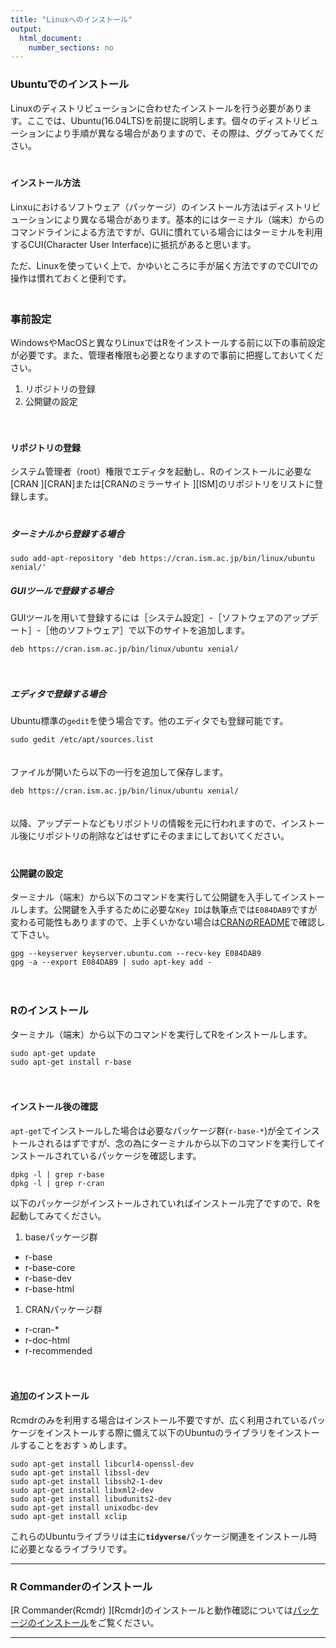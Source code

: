 ```yaml
---
title: "Linuxへのインストール"
output:
  html_document:
    number_sections: no
---
```


### Ubuntuでのインストール
Linuxのディストリビューションに合わせたインストールを行う必要があります。ここでは、Ubuntu(16.04LTS)を前提に説明します。個々のディストリビューションにより手順が異なる場合がありますので、その際は、ググってみてください。  
　  

#### インストール方法
Linxuにおけるソフトウェア（パッケージ）のインストール方法はディストリビューションにより異なる場合があります。基本的にはターミナル（端末）からのコマンドラインによる方法ですが、GUIに慣れている場合にはターミナルを利用するCUI(Character User Interface)に抵抗があると思います。

ただ、Linuxを使っていく上で、かゆいところに手が届く方法ですのでCUIでの操作は慣れておくと便利です。  
　  

### 事前設定
WindowsやMacOSと異なりLinuxではRをインストールする前に以下の事前設定が必要です。また、管理者権限も必要となりますので事前に把握しておいてください。

1. リポジトリの登録
1. 公開鍵の設定

　  

#### リポジトリの登録
システム管理者（root）権限でエディタを起動し、Rのインストールに必要な[CRAN <i class="fa fa-external-link"></i>][CRAN]または[CRANのミラーサイト <i class="fa fa-external-link"></i>][ISM]のリポジトリをリストに登録します。  
　  

##### ターミナルから登録する場合
```
sudo add-apt-repository 'deb https://cran.ism.ac.jp/bin/linux/ubuntu xenial/'
```
##### GUIツールで登録する場合
GUIツールを用いて登録するには［システム設定］-［ソフトウェアのアップデート］-［他のソフトウェア］で以下のサイトを追加します。
  
```
deb https://cran.ism.ac.jp/bin/linux/ubuntu xenial/
```

　  

##### エディタで登録する場合
Ubuntu標準の`gedit`を使う場合です。他のエディタでも登録可能です。

```
sudo gedit /etc/apt/sources.list  
```
　  
ファイルが開いたら以下の一行を追加して保存します。
```
deb https://cran.ism.ac.jp/bin/linux/ubuntu xenial/
```
　  
以降、アップデートなどもリポジトリの情報を元に行われますので、インストール後にリポジトリの削除などはせずにそのままにしておいてください。  
　  

#### 公開鍵の設定
ターミナル（端末）から以下のコマンドを実行して公開鍵を入手してインストールします。公開鍵を入手するために必要な`Key ID`は執筆点では`E084DAB9`ですが変わる可能性もありますので、上手くいかない場合は[CRANのREADME](https://cran.ism.ac.jp/bin/linux/ubuntu/README.html)で確認して下さい。
```
gpg --keyserver keyserver.ubuntu.com --recv-key E084DAB9
gpg -a --export E084DAB9 | sudo apt-key add -
```

　  

### Rのインストール
ターミナル（端末）から以下のコマンドを実行してRをインストールします。
```
sudo apt-get update
sudo apt-get install r-base
```
　  

#### インストール後の確認
`apt-get`でインストールした場合は必要なパッケージ群(`r-base-*`)が全てインストールされるはずですが、念の為にターミナルから以下のコマンドを実行してインストールされているパッケージを確認します。
```
dpkg -l | grep r-base
dpkg -l | grep r-cran
```

以下のパッケージがインストールされていればインストール完了ですので、Rを起動してみてください。

1. baseパッケージ群
  * r-base
  * r-base-core
  * r-base-dev
  * r-base-html
1. CRANパッケージ群
  * r-cran-*
  * r-doc-html
  * r-recommended

　  

#### 追加のインストール
Rcmdrのみを利用する場合はインストール不要ですが、広く利用されているパッケージをインストールする際に備えて以下のUbuntuのライブラリをインストールすることをおすゝめします。

```
sudo apt-get install libcurl4-openssl-dev
sudo apt-get install libssl-dev
sudo apt-get install libssh2-1-dev
sudo apt-get install libxml2-dev
sudo apt-get install libudunits2-dev
sudo apt-get install unixodbc-dev
sudo apt-get install xclip
```

これらのUbuntuライブラリは主に**`tidyverse`**パッケージ関連をインストール時に必要となるライブラリです。

---

### R Commanderのインストール
[R Commander(Rcmdr) <i class="fa fa-external-link"></i>][Rcmdr]のインストールと動作確認については[パッケージのインストール](./env_install_pkg.html)をご覧ください。

---
